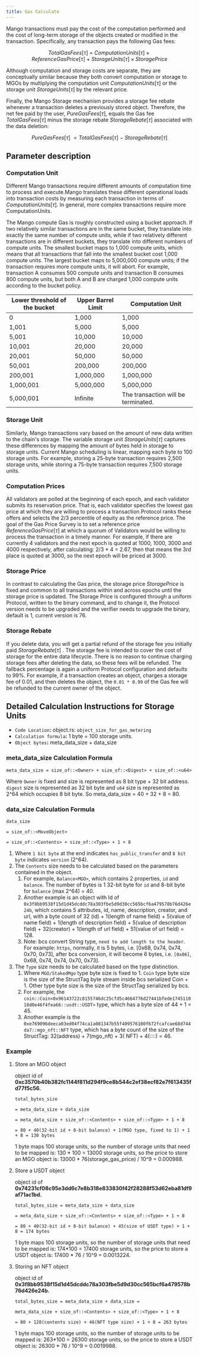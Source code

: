 ```yaml
---
title: Gas Calculate
---
```


Mango transactions must pay the cost of the computation performed and the cost of long-term storage of the objects created or modified in the transaction. Specifically, any transaction pays the following Gas fees:

$$
TotalGasFees[\tau] \ = \ ComputationUnits[\tau] \times ReferenceGasPrice[\tau] \ + \ StorageUnits[\tau] \times StoragePrice
$$

Although computation and storage costs are separate, they are conceptually similar because they both convert computation or storage to MGOs by multiplying the computation unit $ComputationUnits[τ]$ or the storage unit $StorageUnits[\tau]$ by the relevant price.

Finally, the Mango Storage mechanism provides a storage fee rebate whenever a transaction deletes a previously stored object. Therefore, the net fee paid by the user, $PureGasFees[\tau]$, equals the Gas fee $TotalGasFees[\tau]$ minus the storage rebate $StorageRebate[\tau]$ associated with the data deletion:

$$
PureGasFees[\tau] \ = TotalGasFees[\tau] \ - \ StorageRebate[\tau]
$$


## Parameter description

### Computation Unit

Different Mango transactions require different amounts of computation time to process and execute.Mango translates these different operational loads into transaction costs by measuring each transaction in terms of $ComputationUnits[τ]$. In general, more complex transactions require more ComputationUnits.

The Mango compute Gas is roughly constructed using a bucket approach. If two relatively similar transactions are in the same bucket, they translate into exactly the same number of compute units, while if two relatively different transactions are in different buckets, they translate into different numbers of compute units. The smallest bucket maps to 1,000 compute units, which means that all transactions that fall into the smallest bucket cost 1,000 compute units. The largest bucket maps to 5,000,000 compute units; if the transaction requires more compute units, it will abort. For example, transaction A consumes 500 compute units and transaction B consumes 800 compute units, but both A and B are charged 1,000 compute units according to the bucket policy.

| Lower threshold of the bucket | Upper Barrel Limit | Computation Unit |
| --- | --- | --- |
| 0 | 1,000 | 1,000 |
| 1,001 | 5,000 | 5,000 |
| 5,001 | 10,000 | 10,000 |
| 10,001 | 20,000 | 20,000 |
| 20,001 | 50,000 | 50,000 |
| 50,001 | 200,000 | 200,000 |
| 200,001 | 1,000,000 | 1,000,000 |
| 1,000,001 | 5,000,000 | 5,000,000 |
| 5,000,001 | Infinite | The transaction will be terminated. |

### Storage Unit

Similarly, Mango transactions vary based on the amount of new data written to the chain's storage. The variable storage unit $StorageUnits[\tau]$ captures these differences by mapping the amount of bytes held in storage to storage units. Current Mango scheduling is linear, mapping each byte to 100 storage units. For example, storing a 25-byte transaction requires 2,500 storage units, while storing a 75-byte transaction requires 7,500 storage units.

### Computation **Prices**

All validators are polled at the beginning of each epoch, and each validator submits its reservation price. That is, each validator specifies the lowest gas price at which they are willing to process a transaction.Protocol ranks these offers and selects the 2/3 percentile of equity as the reference price. The goal of the Gas Price Survey is to set a reference price $ReferenceGasPrice[\tau]$ at which a quorum of Validators would be willing to process the transaction in a timely manner. For example, if there are currently 4 validators and the next epoch is quoted at 1000, 1000, 3000 and 4000 respectively, after calculating: 2/3 * 4 = 2.67, then that means the 3rd place is quoted at 3000, so the next epoch will be priced at 3000.

### **Storage Price**

In contrast to calculating the Gas price, the storage price $StoragePrice$ is fixed and common to all transactions within and across epochs until the storage price is updated. The Storage Price is configured through a uniform Protocol, written to the binary command, and to change it, the Protocol version needs to be upgraded and the verifier needs to upgrade the binary, default is 1, current version is 76.

### Storage Rebate

If you delete data, you will get a partial refund of the storage fee you initially paid $StorageRebate[\tau]$ . The storage fee is intended to cover the cost of storage for the entire data lifecycle. There is no reason to continue charging storage fees after deleting the data, so these fees will be refunded. The fallback percentage is again a uniform Protocol configuration and defaults to 99%. For example, if a transaction creates an object, charges a storage fee of 0.01, and then deletes the object, the `0.01 * 0.99` of the Gas fee will be refunded to the current owner of the object.

## **Detailed Calculation Instructions for Storage Units**

- `Code Location`**:** object.rs: `object_size_for_gas_metering`
- `Calculation formula`**:** 1 byte = 100 storage units.
- `Object bytes`**:** meta_data_size + data_size

### **meta_data_size Calculation Formula**

`meta_data_size = size_of::<Owner> + size_of::<Digest> + size_of::<u64>`

Where `Owner` is fixed and size is represented as 8 bit type + 32 bit address. `digest` size is represented as 32 bit byte and `u64` size is represented as 2^64 which occupies 8 bit byte. So meta_data_size = 40 + 32 + 8 = 80.

### **data_size Calculation Formula**

`data_size`

`= size_of::<MoveObject>`

`= size_of::<Contents> + size_of::<Type> + 1 + 8`

1. Where `1 bit byte` at the end indicates `has_public_transfer` and `8 bit byte` indicates `version` (2^64).
2. The `Contents` size needs to be calculated based on the parameters contained in the object.
    1. For example, `Balance<MGO>`, which contains 2 properties, `id` and `balance`. The number of bytes is 1 32-bit byte for `id` and 8-bit byte for `balance` (max 2^64) = 40.
    2. Another example is an object with Id of `0x3f8bb9538f15d1d45dcddc78a303fbe5d9d30cc565bcf6a479578b76d426e24b`, which contains 5 attributes, id, name, description, creator, and url, with a byte count of 32 (id) + 1(length of name field) + 5(value of name field) + 1(length of description field) + 5(value of description field) + 32(creator) + 1(length of url field) + 51(value of url field) = 128.
    3. Note: bcs convert String type, `need to add length to the header`. For example: `https`, normally, it is 5 bytes, i.e. [0x68, 0x74, 0x74, 0x70, 0x73], after bcs conversion, it will become 6 bytes, i.e. `[0x06]`, 0x68, 0x74, 0x74, 0x70, 0x73].
3. The `Type` size needs to be calculated based on the type distinction.
    1. Where `MGO/StakedMgo` type byte size is fixed to 1. `Coin` type byte size is the size of the StructTag byte stream inside bcs serialized Coin + 1. Other type byte size is the size of the StructTag serialized by bcs.
    2. For example, the `coin::Coin<0x96143722c8155746dc25cfd5c4664776d27441bfede174511018d0e46f4fea66::usdt::USDT>` type, which has a byte size of 44 + 1 = 45.
    3. Another example is the `0xe769096deeca03ed04f74ca1a081347b55f409576100f672fcafcae68d744da7::mgo_nft::NFT` type, which has a byte count of the size of the StructTag: 32(address) + 7(mgo_nft) + 3( NFT) + 4(::::) = 46.

### **Example**

1. Store an MGO object 
    
    object id of **0xc3570b40b382fc1144f811d294f9ce8b544c2ef38ecf82e7f613435fd77f5c56.**
    
    `total_bytes_size` 
    
    `= meta_data_size + data_size`
    
    `= meta_data_size + size_of::<Contents> + size_of::<Type> + 1 + 8`
    
    `= 80 + 40(32-bit id + 8-bit balance) + 1(MGO type, fixed to 1) + 1 + 8 = 130 bytes`
    
    1 byte maps 100 storage units, so the number of storage units that need to be mapped is: 130 * 100 = 13000 storage units, so the price to store an MGO object is: 13000 * 76(storage_gas_price) / 10^9 = 0.000988.
    
2. Store a USDT object
    
    object id of **0x74231cf08c95e3dd6c7e8b318e833830f42f28288f53d62eba81df9af71ac1bd.**
    
    `total_bytes_size = meta_data_size + data_size` 
    
    `= meta_data_size + size_of::<Contents> + size_of::<Type> + 1 + 8`
    
    `= 80 + 40(32-bit id + 8-bit balance) + 45(size of USDT type) + 1 + 8 = 174 bytes`
    
    1 byte maps 100 storage units, so the number of storage units that need to be mapped is: 174*100 = 17400 storage units, so the price to store a USDT object is: 17400 * 76 / 10^9 = 0.0013224.
    
3. Storing an NFT object
    
    object id of **0x3f8bb9538f15d1d45dcddc78a303fbe5d9d30cc565bcf6a479578b76d426e24b.**
    
    `total_bytes_size = meta_data_size + data_size =` 
    
    `meta_data_size + size_of::<Contents> + size_of::<Type> + 1 + 8` 
    
    `= 80 + 128(contents size) + 46(NFT type size) + 1 + 8 = 263 bytes`
    
    1 byte maps 100 storage units, so the number of storage units to be mapped is: 263*100 = 26300 storage units, so the price to store a USDT object is: 26300 * 76 / 10^9 = 0.0019988.
